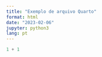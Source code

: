 ```yaml
---
title: "Exemplo de arquivo Quarto"
format: html
date: "2023-02-06"
jupyter: python3
lang: pt
---
```



```python
1 + 1
```

